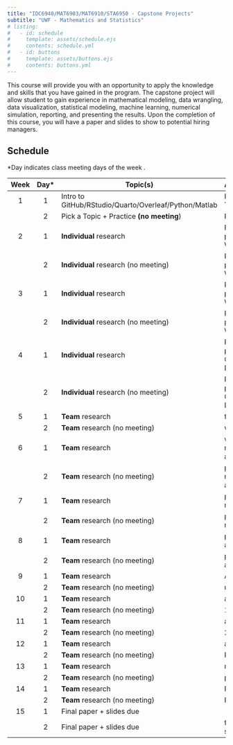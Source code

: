 ```yaml
---
title: "IDC6940/MAT6903/MAT6910/STA6950 - Capstone Projects"
subtitle: "UWF - Mathematics and Statistics"
# listing:
#   - id: schedule
#     template: assets/schedule.ejs
#     contents: schedule.yml
#   - id: buttons
#     template: assets/buttons.ejs
#     contents: buttons.yml
---
```


```{=html}
<!--::: {#buttons}
:::



::: {.callout-note title="Welcome to Week 1 of Stat 999"}
:::

::: {.callout-note title="Welcome to Week 2"}
Things are picking up now.
:::-->
```
This course will provide you with an opportunity to apply the knowledge and skills that you have gained in the program. The capstone project will allow student to gain experience in mathematical modeling, data wrangling, data visualization, statistical modeling, machine learning, numerical simulation, reporting, and presenting the results. Upon the completion of this course, you will have a paper and slides to show to potential hiring managers.

## Schedule

\*Day indicates class meeting days of the week .

| **Week** | **Day**\* | **Topic(s)**                             | **Action**                                                               |
|:-----------:|:-----------:|-----------------------|:-----------------------|
|    1     |     1     | Intro to GitHub/RStudio/Quarto/Overleaf/Python/Matlab      | Introduction + Survey + Pick a Topic/Group                                         |
|          |     2     | Pick a Topic + Practice **(no meeting**) | Pick a Topic/Group                                                       |
|    2     |     1     | **Individual** research                  | Read and summarize research papers; Create **Individual** GitHub Website/Overleaf Document |
|          |     2     | **Individual** research (no meeting)     | Read and summarize research papers; Create **Individual** GitHub Website/Overleaf Document |
|    3     |     1     | **Individual** research                  | Read and summarize research papers; Add them to GitHub Website/Overleaf Document           |
|          |     2     | **Individual** research (no meeting)     | Read and summarize research papers; Add them to GitHub Website/Overleaf Document          |
|    4     |     1     | **Individual** research                  | Read and summarize research papers + polish writing on GitHub Website/Overleaf Document    |
|          |     2     | **Individual** research (no meeting)     | Read and summarize research papers + polish writing on GitHub Website/Overleaf Document    |
|    5     |     1     | **Team** research                        | finalize the group                                 |
|          |     2     | **Team** research (no meeting)           | write the project proposal                               |
|    6     |     1     | **Team** research                        | write the introduction/literature review + pick a problem to address              |
|          |     2     | **Team** research (no meeting)           | polish the introduction/literature review + pick a problem to address              |
|    7     |     1     | **Team** research                        | polish the introduction/literature review + write methodology                                       |
|          |     2     | **Team** research (no meeting)           | polish the introduction/literature review + write methodology                                       |
|    8     |     1     | **Team** research                        | polish intro+methods+write analysis                                                |
|          |     2     | **Team** research (no meeting)           | polish intro+methods+write analysis                                                 |
|    9     |     1     | **Team** research                        | Analysis/Computation/Simulation                                                 |
|          |     2     | **Team** research (no meeting)           | update the analysis and progress                                                 |
|    10    |     1     | **Team** research                        | analysis and results                                                     |
|          |     2     | **Team** research (no meeting)           | 1st draft due                                                     |
|    11    |     1     | **Team** research                        | analysis and results                                                     |
|          |     2     | **Team** research (no meeting)           | 2nd draft due                                                   |
|    12    |     1     | **Team** research                        | analysis and results                                                     |
|          |     2     | **Team** research (no meeting)           | Final draft + slides                                                   |
|    13    |     1     | **Team** research                        | mock presentation                                           |
|          |     2     | **Team** research (no meeting)           | polish report + slides                                           |
|    14    |     1     | **Team** research                        | Final Presentation                                                                |
|          |     2     | **Team** research (no meeting)           | Final Presentation                                                                         |
|    15    |     1     | Final paper + slides due                       |                                                             |
|          |     2     | Final paper + slides due                     |  final report + slides + code submission                                                            |
